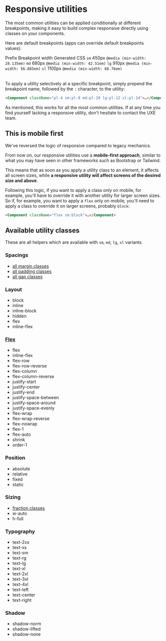 


# Responsive utilities

The most common utilities can be applied conditionally at different breakpoints, making it easy to build complex responsive directly using classes on your components.

Here are default breakpoints (apps can override default breakpoints values):

<Table className="color-norm">
    <TableHeader>
        <TableRow>
            <TableCell type="header" className="w-1/5">
                Prefix
            </TableCell>
            <TableCell type="header" className="w-1/4">
                Breakpoint width
            </TableCell>
            <TableCell type="header">Generated CSS</TableCell>
        </TableRow>
    </TableHeader>
    <TableBody>
        <TableRow>
            <TableCell>
                <code>sm</code>
            </TableCell>
            <TableCell>450px</TableCell>
            <TableCell>
                <code>@media (min-width: 28.135em)</code>
            </TableCell>
        </TableRow>
        <TableRow>
            <TableCell>
                <code>md</code>
            </TableCell>
            <TableCell>680px</TableCell>
            <TableCell>
                <code>@media (min-width: 42.51em)</code>
            </TableCell>
        </TableRow>
        <TableRow>
            <TableCell>
                <code>lg</code>
            </TableCell>
            <TableCell>910px</TableCell>
            <TableCell>
                <code>@media (min-width: 56.885em)</code>
            </TableCell>
        </TableRow>
        <TableRow>
            <TableCell>
                <code>xl</code>
            </TableCell>
            <TableCell>1100px</TableCell>
            <TableCell>
                <code>@media (min-width: 68.76em)</code>
            </TableCell>
        </TableRow>
    </TableBody>
</Table>

To apply a utility selectively at a specific breakpoint, simply prepend the breakpoint name, followed by the `:` character, to the utility:

```html
<Component className="pl-4 sm:pl-8 md:pl-10 lg:pl-12 xl:pl-14">…</Component>
```

<Resizeme />
<div className="border p-4 rounded bg-weak mb-4" style={{ width: '320px', resize: 'horizontal', overflow: 'auto' }}>
    <Story id="css-utilities-responsive--responsive" />
</div>

As mentioned, this works for all the most common utilities. If at any time you find yourself lacking a responsive utility, don't hesitate to contact the UXE team.

## This is mobile first

We've reversed the logic of responsive compared to legacy mechanics.

From now on, our responsive utilities use a **mobile-first approach**, similar to what you may have seen in other frameworks such as Bootstrap or Tailwind.

This means that as soon as you apply a utility class to an element, it affects all screen sizes, while **a responsive utility will affect screens of the desired size and above**.

Following this logic, if you want to apply a class only on mobile, for example, you'll have to override it with another utility for larger screen sizes. So if, for example, you want to apply a `flex` only on mobile, you'll need to apply a class to override it on larger screens, probably `block`:

```html
<Component className="flex sm:block">…</Component>
```

## Available utility classes

These are all helpers which are available with `sm`, `md`, `lg`, `xl` variants.

### Spacings

-   <a href="?path=/docs/css-utilities-margin--margin">all margin classes</a>
-   <a href="?path=/docs/css-utilities-padding--padding">all padding classes</a>
-   <a href="?path=/docs/css-utilities-gap--gap">all gap classes</a>

### Layout

-   block
-   inline
-   inline-block
-   hidden
-   flex
-   inline-flex

### <a href="?path=/docs/css-utilities-flexbox-flex--flex">Flex</a>

-   flex
-   inline-flex
-   flex-row
-   flex-row-reverse
-   flex-column
-   flex-column-reverse
-   justify-start
-   justify-center
-   justify-end
-   justify-space-between
-   justify-space-around
-   justify-space-evenly
-   flex-wrap
-   flex-wrap-reverse
-   flex-nowrap
-   flex-1
-   flex-auto
-   shrink
-   order-1

### Position

-   absolute
-   relative
-   fixed
-   static

### Sizing

-   <a href="?path=/docs/css-utilities-sizing--fractions">fraction classes</a>
-   w-auto
-   h-full

### Typography

-   text-2xs
-   text-xs
-   text-sm
-   text-rg
-   text-lg
-   text-xl
-   text-2xl
-   text-3xl
-   text-4xl
-   text-left
-   text-center
-   text-right

### Shadow

-   shadow-norm
-   shadow-lifted
-   shadow-none
